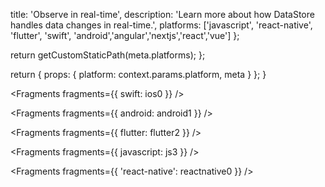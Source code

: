 
  title: 'Observe in real-time',
  description:
    'Learn more about how DataStore handles data changes in real-time.',
  platforms: ['javascript', 'react-native', 'flutter', 'swift', 'android','angular','nextjs','react','vue'] 
};

  return getCustomStaticPath(meta.platforms);
};

  return {
    props: {
      platform: context.params.platform,
      meta
    }
  };
}


<Fragments fragments={{ swift: ios0 }} />


<Fragments fragments={{ android: android1 }} />


<Fragments fragments={{ flutter: flutter2 }} />


<Fragments fragments={{ javascript: js3 }} />


<Fragments fragments={{ 'react-native': reactnative0 }} />
